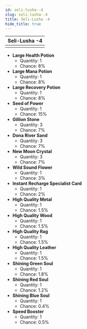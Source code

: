 ---
id: seli-lusha--4
slug: seli-lusha--4
title: Seli-Lusha -4
hide_title: true
---


| Seli-Lusha -4 |
| :------------: |
| <MapIcon iconId="127"/> |

- **Large Health Potion**
	- Quantity: 1
	- Chance: 8%
- **Large Mana Potion**
	- Quantity: 1
	- Chance: 8%
- **Large Recovery Potion**
	- Quantity: 1
	- Chance: 8%
- **Seed of Power**
	- Quantity: 1
	- Chance: 15%
- **Gillion Stone**
	- Quantity: 3
	- Chance: 7%
- **Dona River Sand**
	- Quantity: 3
	- Chance: 7%
- **New Moon Crystal**
	- Quantity: 3
	- Chance: 7%
- **Wild Sound Flower**
	- Quantity: 1
	- Chance: 3%
- **Instant Recharge Specialist Card**
	- Quantity: 1
	- Chance: 2%
- **High Quality Metal**
	- Quantity: 1
	- Chance: 1.5%
- **High Quality Wood**
	- Quantity: 1
	- Chance: 1.5%
- **High Quality Rag**
	- Quantity: 1
	- Chance: 1.5%
- **High Quality Leather**
	- Quantity: 1
	- Chance: 1.5%
- **Shining Green Soul**
	- Quantity: 1
	- Chance: 1.8%
- **Shining Red Soul**
	- Quantity: 1
	- Chance: 1.2%
- **Shining Blue Soul**
	- Quantity: 1
	- Chance: 0.4%
- **Speed Booster**
	- Quantity: 1
	- Chance: 0.5%

